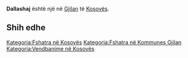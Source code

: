 {{Fshat në 
 | Emri                = Dallashaj
 | EmriAlt                = 
 | NAME_SHORT_FORM=      
 | NAME_GENERIC=      
 | NAME_SORT_NAME_RO=      DALLASHAJ
 | FULL_NAME_RO = Dallashaj
 | FULL_NAME_ND_RO=Dallashaj
 | SORT_NAME_RG=DALLASHAJ
 | FULL_NAME_RG=Dallashaj
 | FULL_NAME_ND_RG=Dallashaj
 | SRP_NAME_SHORT_FORM=      
 | SRP_NAME_GENERIC=      
 | SRP_NAME_SORT_NAME_RO=      
 | SRP_FULL_NAME_RO = 
 | SRP_FULL_NAME_ND_RO=
 | SRP_SORT_NAME_RG=
 | SRP_FULL_NAME_RG=
 | SRP_FULL_NAME_ND_RG=
 | Emri (Rasa dhanore) = 
 | Figura              = 
 | Shteti              = Kosovo
 | Komuna              = Gjilan
 | Kodi postar         = 
 | Sipërfaqja          = 

 | Popullsia           = 

 | Regj. i popullsisë  = 
 | Dend. e popullsisë  = 
 | Faqja zyrtare       = 
 <!--- Koordinatat ----> 
 | Gjerësia            = 42.422222
 | Gjatësia            = 20.341667
 | Lartësia            = 
}}
'''Dallashaj''' është një [[]] në [[Gjilan]] të [[Kosovës]].

<!-- == Gjeografia == -->
<!-- == Historia == -->
<!-- == Demografia == -->
== Shih edhe ==
{{Komuna Gjilan}}
{{Kosovo-Administrata-Cung}}

[[Kategoria:Fshatra në Kosovës]]
[[Kategoria:Fshatra në Kommunes Gjilan]]
[[Kategoria:Vendbanime në Kosovës]]